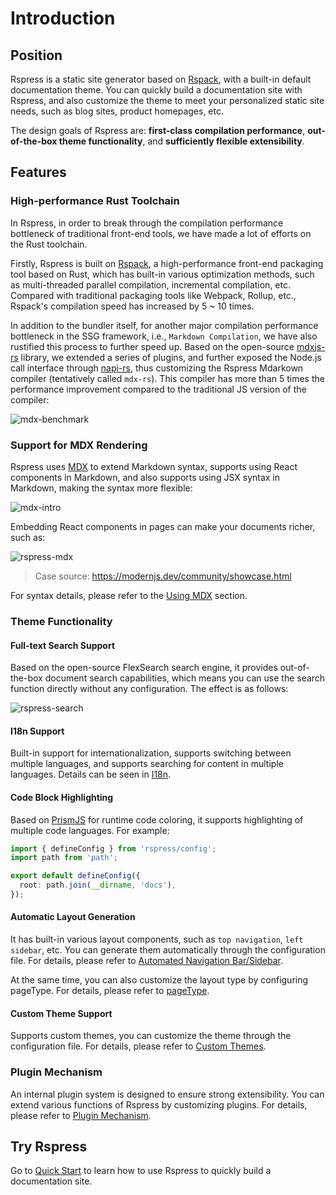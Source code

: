 # Introduction

## Position

Rspress is a static site generator based on [Rspack](https://rspack.dev/), with a built-in default documentation theme. You can quickly build a documentation site with Rspress, and also customize the theme to meet your personalized static site needs, such as blog sites, product homepages, etc.

The design goals of Rspress are: **first-class compilation performance**, **out-of-the-box theme functionality**, and **sufficiently flexible extensibility**.

## Features

### High-performance Rust Toolchain

In Rspress, in order to break through the compilation performance bottleneck of traditional front-end tools, we have made a lot of efforts on the Rust toolchain.

Firstly, Rspress is built on [Rspack](https://rspack.dev/), a high-performance front-end packaging tool based on Rust, which has built-in various optimization methods, such as multi-threaded parallel compilation, incremental compilation, etc. Compared with traditional packaging tools like Webpack, Rollup, etc., Rspack's compilation speed has increased by 5 ~ 10 times.

In addition to the bundler itself, for another major compilation performance bottleneck in the SSG framework, i.e., `Markdown Compilation`, we have also rustified this process to further speed up. Based on the open-source [mdxjs-rs](https://github.com/wooorm/mdxjs-rs) library, we extended a series of plugins, and further exposed the Node.js call interface through [napi-rs](https://napi.rs/), thus customizing the Rspress Mdarkown compiler (tentatively called `mdx-rs`). This compiler has more than 5 times the performance improvement compared to the traditional JS version of the compiler:

![mdx-benchmark](https://lf3-static.bytednsdoc.com/obj/eden-cn/uhbfnupenuhf/rspress/mdx-benchmark.png)

### Support for MDX Rendering

Rspress uses [MDX](https://mdxjs.com/) to extend Markdown syntax, supports using React components in Markdown, and also supports using JSX syntax in Markdown, making the syntax more flexible:

![mdx-intro](https://lf3-static.bytednsdoc.com/obj/eden-cn/uhbfnupenuhf/rspress/mdx-intro.png)

Embedding React components in pages can make your documents richer, such as:

![rspress-mdx](https://lf3-static.bytednsdoc.com/obj/eden-cn/uhbfnupenuhf/rspress/rspress-mdx-en.jpeg)

> Case source: https://modernjs.dev/community/showcase.html

For syntax details, please refer to the [Using MDX](/guide/basic/use-mdx) section.

### Theme Functionality

#### Full-text Search Support

Based on the open-source FlexSearch search engine, it provides out-of-the-box document search capabilities, which means you can use the search function directly without any configuration. The effect is as follows:

![rspress-search](https://lf3-static.bytednsdoc.com/obj/eden-cn/uhbfnupenuhf/rspress/rspress-search-en.jpeg)

#### I18n Support

Built-in support for internationalization, supports switching between multiple languages, and supports searching for content in multiple languages. Details can be seen in [I18n](/guide/default-theme/i18n).

#### Code Block Highlighting

Based on [PrismJS](https://github.com/PrismJS/prism) for runtime code coloring, it supports highlighting of multiple code languages. For example:

```ts title="rspress.config.ts"
import { defineConfig } from 'rspress/config';
import path from 'path';

export default defineConfig({
  root: path.join(__dirname, 'docs'),
});
```

#### Automatic Layout Generation

It has built-in various layout components, such as `top navigation`, `left sidebar`, etc. You can generate them automatically through the configuration file. For details, please refer to [Automated Navigation Bar/Sidebar](/guide/basic/auto-nav-sidebar).

At the same time, you can also customize the layout type by configuring pageType. For details, please refer to [pageType](/api/config/config-frontmatter.html#pagetype).

#### Custom Theme Support

Supports custom themes, you can customize the theme through the configuration file. For details, please refer to [Custom Themes](/guide/advanced/custom-theme).

### Plugin Mechanism

An internal plugin system is designed to ensure strong extensibility. You can extend various functions of Rspress by customizing plugins. For details, please refer to [Plugin Mechanism](/plugin/system/introduction).

## Try Rspress

Go to [Quick Start](/guide/start/getting-started) to learn how to use Rspress to quickly build a documentation site.

